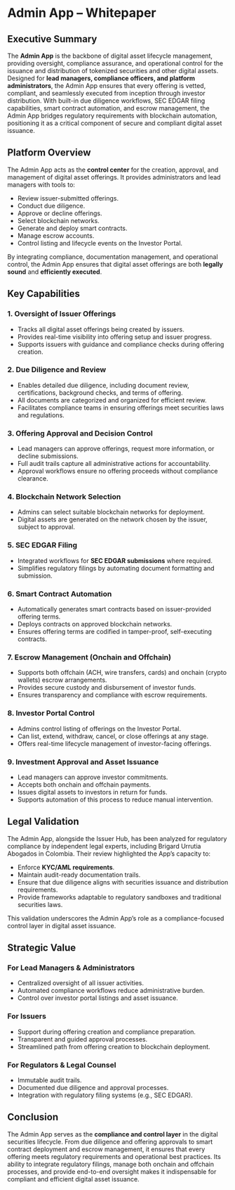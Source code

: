 # Admin App – Whitepaper

## Executive Summary

The **Admin App** is the backbone of digital asset lifecycle management, providing oversight, compliance assurance, and operational control for the issuance and distribution of tokenized securities and other digital assets. Designed for **lead managers, compliance officers, and platform administrators**, the Admin App ensures that every offering is vetted, compliant, and seamlessly executed from inception through investor distribution. With built-in due diligence workflows, SEC EDGAR filing capabilities, smart contract automation, and escrow management, the Admin App bridges regulatory requirements with blockchain automation, positioning it as a critical component of secure and compliant digital asset issuance.



## Platform Overview

The Admin App acts as the **control center** for the creation, approval, and management of digital asset offerings. It provides administrators and lead managers with tools to:

* Review issuer-submitted offerings.
* Conduct due diligence.
* Approve or decline offerings.
* Select blockchain networks.
* Generate and deploy smart contracts.
* Manage escrow accounts.
* Control listing and lifecycle events on the Investor Portal.

By integrating compliance, documentation management, and operational control, the Admin App ensures that digital asset offerings are both **legally sound** and **efficiently executed**.



## Key Capabilities

### 1. Oversight of Issuer Offerings

* Tracks all digital asset offerings being created by issuers.
* Provides real-time visibility into offering setup and issuer progress.
* Supports issuers with guidance and compliance checks during offering creation.

### 2. Due Diligence and Review

* Enables detailed due diligence, including document review, certifications, background checks, and terms of offering.
* All documents are categorized and organized for efficient review.
* Facilitates compliance teams in ensuring offerings meet securities laws and regulations.

### 3. Offering Approval and Decision Control

* Lead managers can approve offerings, request more information, or decline submissions.
* Full audit trails capture all administrative actions for accountability.
* Approval workflows ensure no offering proceeds without compliance clearance.

### 4. Blockchain Network Selection

* Admins can select suitable blockchain networks for deployment.
* Digital assets are generated on the network chosen by the issuer, subject to approval.

### 5. SEC EDGAR Filing

* Integrated workflows for **SEC EDGAR submissions** where required.
* Simplifies regulatory filings by automating document formatting and submission.

### 6. Smart Contract Automation

* Automatically generates smart contracts based on issuer-provided offering terms.
* Deploys contracts on approved blockchain networks.
* Ensures offering terms are codified in tamper-proof, self-executing contracts.

### 7. Escrow Management (Onchain and Offchain)

* Supports both offchain (ACH, wire transfers, cards) and onchain (crypto wallets) escrow arrangements.
* Provides secure custody and disbursement of investor funds.
* Ensures transparency and compliance with escrow requirements.

### 8. Investor Portal Control

* Admins control listing of offerings on the Investor Portal.
* Can list, extend, withdraw, cancel, or close offerings at any stage.
* Offers real-time lifecycle management of investor-facing offerings.

### 9. Investment Approval and Asset Issuance

* Lead managers can approve investor commitments.
* Accepts both onchain and offchain payments.
* Issues digital assets to investors in return for funds.
* Supports automation of this process to reduce manual intervention.



## Legal Validation

The Admin App, alongside the Issuer Hub, has been analyzed for regulatory compliance by independent legal experts, including Brigard Urrutia Abogados in Colombia. Their review highlighted the App’s capacity to:

* Enforce **KYC/AML requirements**.
* Maintain audit-ready documentation trails.
* Ensure that due diligence aligns with securities issuance and distribution requirements.
* Provide frameworks adaptable to regulatory sandboxes and traditional securities laws.

This validation underscores the Admin App’s role as a compliance-focused control layer in digital asset issuance.



## Strategic Value

### For Lead Managers & Administrators

* Centralized oversight of all issuer activities.
* Automated compliance workflows reduce administrative burden.
* Control over investor portal listings and asset issuance.

### For Issuers

* Support during offering creation and compliance preparation.
* Transparent and guided approval processes.
* Streamlined path from offering creation to blockchain deployment.

### For Regulators & Legal Counsel

* Immutable audit trails.
* Documented due diligence and approval processes.
* Integration with regulatory filing systems (e.g., SEC EDGAR).



## Conclusion

The Admin App serves as the **compliance and control layer** in the digital securities lifecycle. From due diligence and offering approvals to smart contract deployment and escrow management, it ensures that every offering meets regulatory requirements and operational best practices. Its ability to integrate regulatory filings, manage both onchain and offchain processes, and provide end-to-end oversight makes it indispensable for compliant and efficient digital asset issuance.
